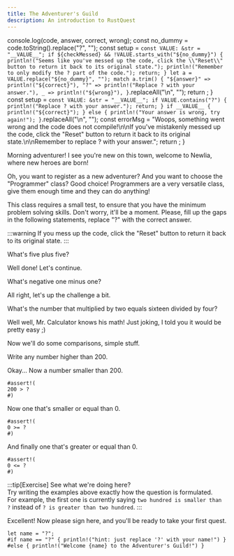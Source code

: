 ```yaml
---
title: The Adventurer's Guild
description: An introduction to RustQuest
---
```


  console.log(code, answer, correct, wrong);
  const no_dummy = code.toString().replace("?", "");
  const setup = `
        const VALUE: &str = "__VALUE__";
        if ${checkMessed} && !VALUE.starts_with("${no_dummy}") {
            println!("Seems like you've messed up the code, click the \\"Reset\\" button to return it back to its original state.");
            println!("Remember to only modify the ? part of the code.");
            return;
        }
        let a = VALUE.replace("${no_dummy}", "");
        match a.trim() {
            "${answer}" => println!("${correct}"),
            "?" => println!("Replace ? with your answer."),
            _ => println!("${wrong}"),
        }
    `.replaceAll("\n", "");
  return <CodeBlock client:only code={code} setup={setup} />;
}
    const setup = `
        const VALUE: &str = "__VALUE__";
        if VALUE.contains("?") {
            println!("Replace ? with your answer.");
            return;
        }
        if __VALUE__ {
            println!("${correct}");
        } else {
            println!("Your answer is wrong, try again!");
        }
    `.replaceAll("\n", "");
    const errorMsg = "Woops, something went wrong and the code does not compile!\n\nIf you've mistakenly messed up the code, click the \"Reset\" button to return it back to its original state.\n\nRemember to replace ? with your answer.";
    return <CodeBlock client:only code={code} setup={setup} errorMsg={errorMsg} />;
}

Morning adventurer!
I see you're new on this town, welcome to Newlia, where new heroes are born!

Oh, you want to register as a new adventurer? And you want to choose the "Programmer" class?
Good choice! Programmers are a very versatile class, give them enough time and they can do anything!

This class requires a small test, to ensure that you have the minimum problem solving skills. Don't worry, it'll be a moment.
Please, fill up the gaps in the following statements, replace "?" with the correct answer.

:::warning
If you mess up the code, click the "Reset" button to return it back to its original state.
:::

What's five plus five?

<SimpleQuestion
  code="5 + 5 == ?"
  answer="10"
  correct="5 + 5 == 10, good job!"
  wrong="5 + 5 != {a}, keep trying!"
/>

Well done! Let's continue.

What's negative one minus one?

<SimpleQuestion
  code="-1 - 1 == ?"
  answer="-2"
  correct="That's right, -2! I see you aren't fooled easily."
  wrong="-1 - 1 != {a}, keep trying!"
/>

All right, let's up the challenge a bit.

What's the number that multiplied by two equals sixteen divided by four?

<SimpleQuestion 
  code="16 / 4 == 2 * ?"
  answer="2"
  correct="Perfect! Now you know how to make the computer do basic calculations for you, well done!"
  wrong="16 / 4 != 2 * {a}, keep trying!"
/>

Well well, Mr. Calculator knows his math! Just joking, I told you it would be pretty easy ;)

Now we'll do some comparisons, simple stuff.

Write any number higher than 200.
<FreeQuestion 
    code="200 < ?"
    correct="Correct!"
/>

Okay... Now a number smaller than 200.

```rust,editable
#assert!(
200 > ?
#)
```

Now one that's smaller or equal than 0.

```rust,editable
#assert!(
0 >= ?
#)
```

And finally one that's greater or equal than 0.

```rust,editable
#assert!(
0 <= ?
#)
```

:::tip[Exercise]
See what we're doing here?  
Try writing the examples above exactly how the question is formulated.  
For example, the first one is currently saying `two hundred is smaller than ?` instead of `? is greater than two hundred`.
:::

Excellent!
Now please sign here, and you'll be ready to take your first quest.

```rust,editable
let name = "?";
#if name == "?" { println!("hint: just replace '?' with your name!") }
#else { println!("Welcome {name} to the Adventurer's Guild!") }
```
